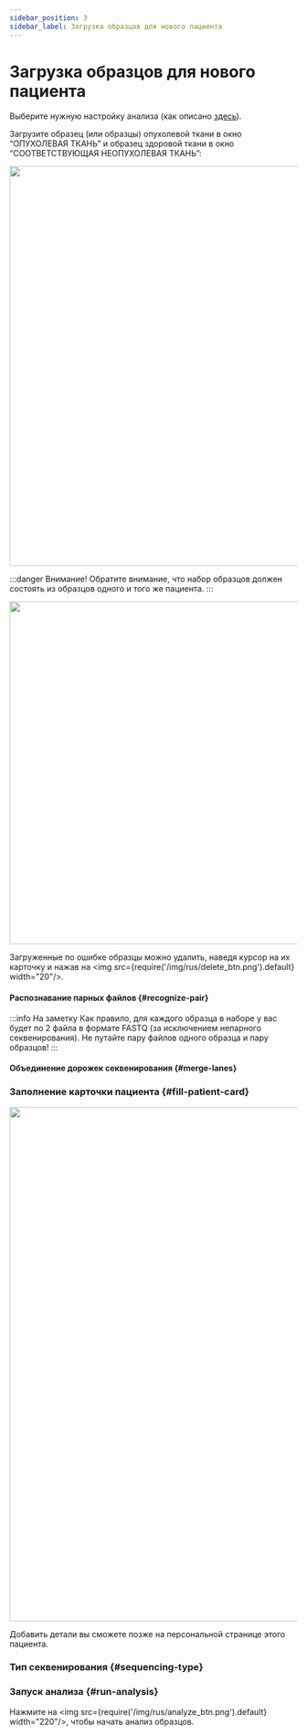 ```yaml
---
sidebar_position: 3
sidebar_label: Загрузка образцов для нового пациента
---
```


# Загрузка образцов для нового пациента


<StartUpload />

Выберите нужную настройку анализа (как описано [здесь](/uploading-samples/tumor-normal/TN-preset)).

Загрузите образец (или образцы) опухолевой ткани в окно “ОПУХОЛЕВАЯ ТКАНЬ” и образец здоровой ткани в
окно “СООТВЕТСТВУЮЩАЯ НЕОПУХОЛЕВАЯ ТКАНЬ”:

<p align="center">
<img src={require('/img/version_1.02/TN_upl.png').default} width="700"/>
</p>

:::danger Внимание!
Обратите внимание, что набор образцов должен состоять из образцов одного и того же пациента.
:::


<SeveralSamples sample_type="опухолевой ткани" />

<p align="center">
<img src={require('/img/version_1.02/upload_TN.png').default} width="600"/>
</p>


<UploadFiles />

Загруженные по ошибке образцы можно удалить, наведя курсор на их карточку и
нажав на <img src={require('/img/rus/delete_btn.png').default} width="20"/>.

#### Распознавание парных файлов {#recognize-pair}

:::info На заметку
Как правило, для каждого образца в наборе у вас будет по 2 файла в формате FASTQ
(за исключением непарного секвенирования). Не путайте пару файлов одного образца и пару образцов!
:::


<RecognizePair />

#### Объединение дорожек секвенирования {#merge-lanes}


<MergeLanes />

### Заполнение карточки пациента {#fill-patient-card}


<FillCard />

<p align="center">
<img src={require('/img/rus/7-upload-samples_TN.png').default} width="900"/>
</p>

Добавить детали вы сможете позже на персональной странице этого пациента.

### Тип секвенирования {#sequencing-type}


<SequencingType set="из набора" />

### Запуск анализа {#run-analysis}

Нажмите на <img src={require('/img/rus/analyze_btn.png').default} width="220"/>, чтобы начать анализ образцов.


<DangerUploading />
